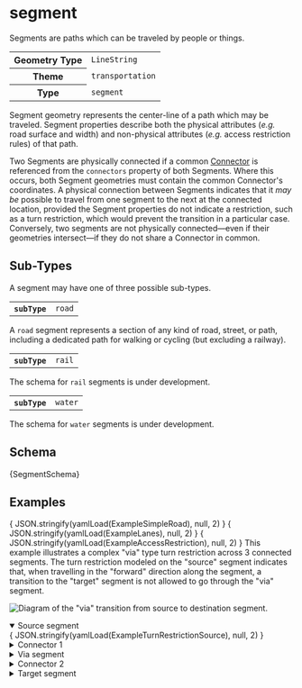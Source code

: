 
# segment

Segments are paths which can be traveled by people or things.

<table>
  <tr>
    <th>Geometry Type</th>
    <td><code>LineString</code></td>
  </tr>
  <tr>
    <th>Theme</th>
    <td><code>transportation</code></td>
  </tr>
  <tr>
    <th>Type</th>
    <td><code>segment</code></td>
  </tr>
</table>

Segment geometry represents the center-line of a path which may be
traveled. Segment properties describe both the physical attributes
(*e.g.* road surface and width) and non-physical attributes (*e.g.*
access restriction rules) of that path.

Two Segments are physically connected if a common [Connector](connector)
is referenced from the `connectors` property of both Segments. Where
this occurs, both Segment geometries must contain the common Connector's
coordinates. A physical connection between Segments indicates that it
*may be* possible to travel from one segment to the next at the
connected location, provided the Segment properties do not indicate a
restriction, such as a turn restriction, which would prevent the
transition in a particular case. Conversely, two segments are not
physically connected—even if their geometries intersect—if they do not
share a Connector in common.

## Sub-Types

A segment may have one of three possible sub-types.

<Tabs>
  <TabItem value="road" label="Road" default>
    <table>
      <tr>
        <th><code>subType</code></th>
        <td><code>road</code></td>
      </tr>
    </table>

A `road` segment represents a section of any kind of road, street, or
path, including a dedicated path for walking or cycling (but excluding
a railway).

<!--
TODO: Uncomment this paragraph once Roads index page is ready for primetime.

To learn the core concepts of roads, see the
[Roads](/themes/transportation/roads/index) section of the
[Transportation](/themes/transportation/index) theme concepts page.
-->
  </TabItem>
  <TabItem value="rail" label="Railway">
    <table>
      <tr>
        <th><code>subType</code></th>
        <td><code>rail</code></td>
      </tr>
    </table>

The schema for `rail` segments is under development.
  </TabItem>
  <TabItem value="water" label="Waterway">
    <table>
      <tr>
        <th><code>subType</code></th>
        <td><code>water</code></td>
      </tr>
    </table>

The schema for `water` segments is under development.
  </TabItem>
</Tabs>

## Schema

<Tabs>
  <TabItem value="browsable" label="Browsable" default>
    <JSONSchemaViewer schema={ yamlLoad(SegmentSchema) } resolverOptions={ generateResolverOptions({remote: true, yamlBasePath: '/transportation'})}/>
  </TabItem>
  <TabItem value="yaml" label="YAML" default>
    <CodeBlock language="jsx">{SegmentSchema}</CodeBlock>
  </TabItem>
</Tabs>

## Examples

<Tabs>
  <TabItem value="simple-road" label="Simple Road" default>
    <CodeBlock language="json">{ JSON.stringify(yamlLoad(ExampleSimpleRoad), null, 2) }</CodeBlock>
  </TabItem>

  <TabItem value="lanes" label="Lanes" default>
      <CodeBlock language="json">{ JSON.stringify(yamlLoad(ExampleLanes), null, 2) }</CodeBlock>
  </TabItem>

  <TabItem value="accessRestrictions" label="Access Restrictions" default>
    <CodeBlock language="json">{ JSON.stringify(yamlLoad(ExampleAccessRestriction), null, 2) }</CodeBlock>
  </TabItem>

  <TabItem value="turnRestrictions" label="Turn Restrictions" default>
    This example illustrates a complex "via" type turn restriction across 3
    connected segments. The turn restriction modeled on the "source" segment
    indicates that, when travelling in the "forward" direction along the
    segment, a transition to the "target" segment is not allowed to go
    through the "via" segment.

<div style={{textAlign: 'center'}}>

![Diagram of the "via" transition from source to destination segment.](/img/transportation/turn-restriction-02.svg)

</div>

<details open>
<summary>Source segment</summary>
<CodeBlock language="json">{ JSON.stringify(yamlLoad(ExampleTurnRestrictionSource), null, 2) }</CodeBlock>
</details>

<details>
<summary>Connector 1</summary>
<CodeBlock language="json">{ JSON.stringify(yamlLoad(ExampleTurnRestrictionConnector1), null, 2) }</CodeBlock>
</details>

<details>
<summary>Via segment</summary>
<CodeBlock language="json">{ JSON.stringify(yamlLoad(ExampleTurnRestrictionVia), null, 2) }</CodeBlock>
</details>

<details>
<summary>Connector 2</summary>
<CodeBlock language="json">{ JSON.stringify(yamlLoad(ExampleTurnRestrictionConnector2), null, 2) }</CodeBlock>
</details>

<details>
<summary>Target segment</summary>
<CodeBlock language="json">{ JSON.stringify(yamlLoad(ExampleTurnRestrictionTarget), null, 2) }</CodeBlock>
</details>
  </TabItem>
</Tabs>
